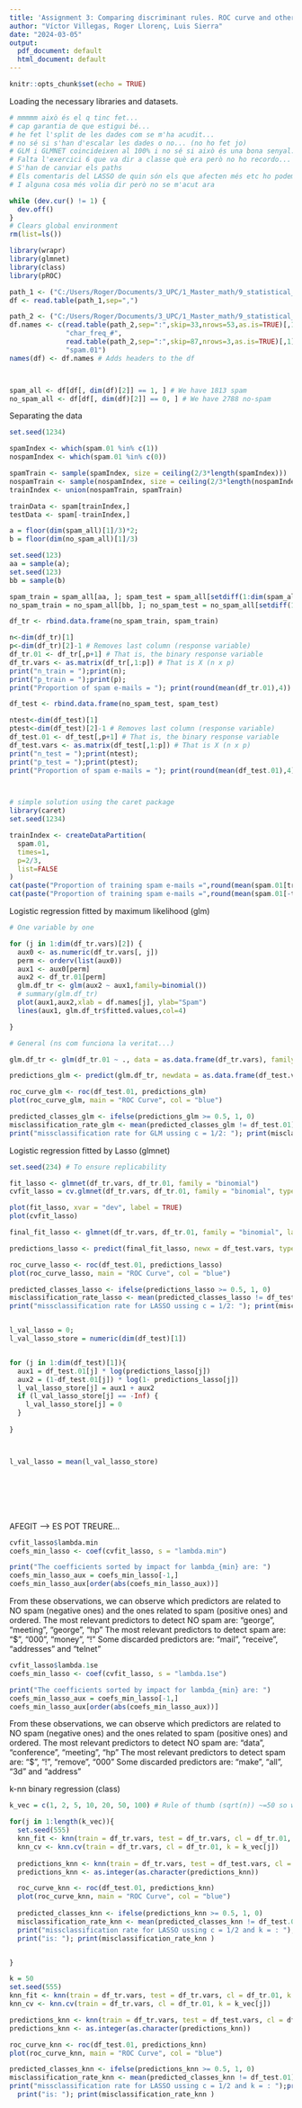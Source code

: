 ```yaml
---
title: 'Assignment 3: Comparing discriminant rules. ROC curve and other methods'
author: "Víctor Villegas, Roger Llorenç, Luis Sierra"
date: "2024-03-05"
output:
  pdf_document: default
  html_document: default
---
```


```r
knitr::opts_chunk$set(echo = TRUE)
```

Loading the necessary libraries and datasets. 

```r

# mmmmm això és el q tinc fet... 
# cap garantia de que estigui bé... 
# he fet l'split de les dades com se m'ha acudit... 
# no sé si s'han d'escalar les dades o no... (no ho fet jo) 
# GLM i GLMNET coincideixen al 100% i no sé si això és una bona senyal...
# Falta l'exercici 6 que va dir a classe què era però no ho recordo...
# S'han de canviar els paths 
# Els comentaris del LASSO de quin són els que afecten més etc ho podem treure...
# I alguna cosa més volia dir però no se m'acut ara

while (dev.cur() != 1) {
  dev.off()
}
# Clears global environment
rm(list=ls())

library(wrapr)
library(glmnet)
library(class)
library(pROC)

path_1 <- ("C:/Users/Roger/Documents/3_UPC/1_Master_math/9_statistical_learning/5_spam_email_database/spambase.data")
df <- read.table(path_1,sep=",")

path_2 <- ("C:/Users/Roger/Documents/3_UPC/1_Master_math/9_statistical_learning/5_spam_email_database/spambase.NAMES")
df.names <- c(read.table(path_2,sep=":",skip=33,nrows=53,as.is=TRUE)[,1],
              "char_freq_#",
              read.table(path_2,sep=":",skip=87,nrows=3,as.is=TRUE)[,1],
              "spam.01")
names(df) <- df.names # Adds headers to the df



spam_all <- df[df[, dim(df)[2]] == 1, ] # We have 1813 spam
no_spam_all <- df[df[, dim(df)[2]] == 0, ] # We have 2788 no-spam 
```

Separating the data

```r
set.seed(1234)

spamIndex <- which(spam.01 %in% c(1))
nospamIndex <- which(spam.01 %in% c(0))

spamTrain <- sample(spamIndex, size = ceiling(2/3*length(spamIndex)))
nospamTrain <- sample(nospamIndex, size = ceiling(2/3*length(nospamIndex)))
trainIndex <- union(nospamTrain, spamTrain)

trainData <- spam[trainIndex,]
testData <- spam[-trainIndex,]
```


```r
a = floor(dim(spam_all)[1]/3)*2;
b = floor(dim(no_spam_all)[1]/3)

set.seed(123)
aa = sample(a);
set.seed(123)
bb = sample(b)

spam_train = spam_all[aa, ]; spam_test = spam_all[setdiff(1:dim(spam_all)[1], aa), ]
no_spam_train = no_spam_all[bb, ]; no_spam_test = no_spam_all[setdiff(1:dim(no_spam_all)[1], bb), ]

```

```r

df_tr <- rbind.data.frame(no_spam_train, spam_train)

n<-dim(df_tr)[1]
p<-dim(df_tr)[2]-1 # Removes last column (response variable)
df_tr.01 <- df_tr[,p+1] # That is, the binary response variable
df_tr.vars <- as.matrix(df_tr[,1:p]) # That is X (n x p)
print("n_train = ");print(n);
print("p_train = ");print(p);
print("Proportion of spam e-mails = "); print(round(mean(df_tr.01),4))

df_test <- rbind.data.frame(no_spam_test, spam_test)

ntest<-dim(df_test)[1]
ptest<-dim(df_test)[2]-1 # Removes last column (response variable)
df_test.01 <- df_test[,p+1] # That is, the binary response variable
df_test.vars <- as.matrix(df_test[,1:p]) # That is X (n x p)
print("n_test = ");print(ntest);
print("p_test = ");print(ptest);
print("Proportion of spam e-mails = "); print(round(mean(df_test.01),4))




```

```r
# simple solution using the caret package
library(caret)
set.seed(1234)

trainIndex <- createDataPartition(
  spam.01,
  times=1,
  p=2/3,
  list=FALSE
)
cat(paste("Proportion of training spam e-mails =",round(mean(spam.01[trainIndex]),2),sep=""))
cat(paste("Proportion of training spam e-mails =",round(mean(spam.01[-trainIndex]),2),sep=""))
```

Logistic regression fitted by maximum  likelihood (glm)


```r

# One variable by one

for (j in 1:dim(df_tr.vars)[2]) {
  aux0 <- as.numeric(df_tr.vars[, j])
  perm <- orderv(list(aux0))
  aux1 <- aux0[perm]
  aux2 <- df_tr.01[perm]
  glm.df_tr <- glm(aux2 ~ aux1,family=binomial())
  # summary(glm.df_tr)
  plot(aux1,aux2,xlab = df.names[j], ylab="Spam")
  lines(aux1, glm.df_tr$fitted.values,col=4)

}

```
```r
# General (ns com funciona la veritat...)

glm.df_tr <- glm(df_tr.01 ~ ., data = as.data.frame(df_tr.vars), family = binomial())

predictions_glm <- predict(glm.df_tr, newdata = as.data.frame(df_test.vars), type = "response")

roc_curve_glm <- roc(df_test.01, predictions_glm)
plot(roc_curve_glm, main = "ROC Curve", col = "blue")

predicted_classes_glm <- ifelse(predictions_glm >= 0.5, 1, 0)
misclassification_rate_glm <- mean(predicted_classes_glm != df_test.01)
print("missclassification rate for GLM ussing c = 1/2: "); print(misclassification_rate_glm)


```







Logistic regression fitted by Lasso (glmnet)

```r

set.seed(234) # To ensure replicability

fit_lasso <- glmnet(df_tr.vars, df_tr.01, family = "binomial")
cvfit_lasso = cv.glmnet(df_tr.vars, df_tr.01, family = "binomial", type.measure = "class")

plot(fit_lasso, xvar = "dev", label = TRUE)
plot(cvfit_lasso)

```
```r

final_fit_lasso <- glmnet(df_tr.vars, df_tr.01, family = "binomial", lambda = cvfit_lasso$lambda.min)

predictions_lasso <- predict(final_fit_lasso, newx = df_test.vars, type = "response")

roc_curve_lasso <- roc(df_test.01, predictions_lasso)
plot(roc_curve_lasso, main = "ROC Curve", col = "blue")

predicted_classes_lasso <- ifelse(predictions_lasso >= 0.5, 1, 0)
misclassification_rate_lasso <- mean(predicted_classes_lasso != df_test.01)
print("missclassification rate for LASSO ussing c = 1/2: "); print(misclassification_rate_lasso)


l_val_lasso = 0;
l_val_lasso_store = numeric(dim(df_test)[1])


for (j in 1:dim(df_test)[1]){
  aux1 = df_test.01[j] * log(predictions_lasso[j])
  aux2 = (1-df_test.01[j]) * log(1- predictions_lasso[j])
  l_val_lasso_store[j] = aux1 + aux2
  if (l_val_lasso_store[j] == -Inf) {
    l_val_lasso_store[j] = 0
  }
  
}



l_val_lasso = mean(l_val_lasso_store)








```

AFEGIT --> ES POT TREURE...



```r
cvfit_lasso$lambda.min
coefs_min_lasso <- coef(cvfit_lasso, s = "lambda.min")

print("The coefficients sorted by impact for lambda_{min} are: ")
coefs_min_lasso_aux = coefs_min_lasso[-1,]
coefs_min_lasso_aux[order(abs(coefs_min_lasso_aux))]

```
From these observations, we can observe which predictors are related to NO spam (negative ones)
and the ones related to spam (positive ones) and ordered.
The most relevant predictors to detect NO spam are: "george", "meeting", "george", "hp"
The most relevant predictors to detect spam are: "$", "000", "money", "!"
Some discarded predictors are: "mail", "receive", "addresses" and "telnet"


```r
cvfit_lasso$lambda.1se
coefs_min_lasso <- coef(cvfit_lasso, s = "lambda.1se")

print("The coefficients sorted by impact for lambda_{min} are: ")
coefs_min_lasso_aux = coefs_min_lasso[-1,]
coefs_min_lasso_aux[order(abs(coefs_min_lasso_aux))]

```

From these observations, we can observe which predictors are related to NO spam (negative ones)
and the ones related to spam (positive ones) and ordered.
The most relevant predictors to detect NO spam are: "data", "conference", "meeting", "hp"
The most relevant predictors to detect spam are: "$", "!", "remove", "000"
Some discarded predictors are: "make", "all", "3d" and "address"



k-nn binary regression (class)

```r


k_vec = c(1, 2, 5, 10, 20, 50, 100) # Rule of thumb (sqrt(n)) ~=50 so we pick 50...

for(j in 1:length(k_vec)){
  set.seed(555)
  knn_fit <- knn(train = df_tr.vars, test = df_tr.vars, cl = df_tr.01, k = k_vec[j])
  knn_cv <- knn.cv(train = df_tr.vars, cl = df_tr.01, k = k_vec[j])
  
  predictions_knn <- knn(train = df_tr.vars, test = df_test.vars, cl = df_tr.01, k = k_vec[j])
  predictions_knn <- as.integer(as.character(predictions_knn))

  roc_curve_knn <- roc(df_test.01, predictions_knn)
  plot(roc_curve_knn, main = "ROC Curve", col = "blue")
  
  predicted_classes_knn <- ifelse(predictions_knn >= 0.5, 1, 0)
  misclassification_rate_knn <- mean(predicted_classes_knn != df_test.01)
  print("missclassification rate for LASSO ussing c = 1/2 and k = : ");print(k_vec[j]);
  print("is: "); print(misclassification_rate_knn )


}

k = 50
set.seed(555)
knn_fit <- knn(train = df_tr.vars, test = df_tr.vars, cl = df_tr.01, k = k)
knn_cv <- knn.cv(train = df_tr.vars, cl = df_tr.01, k = k_vec[j])

predictions_knn <- knn(train = df_tr.vars, test = df_test.vars, cl = df_tr.01, k = k)
predictions_knn <- as.integer(as.character(predictions_knn))

roc_curve_knn <- roc(df_test.01, predictions_knn)
plot(roc_curve_knn, main = "ROC Curve", col = "blue")

predicted_classes_knn <- ifelse(predictions_knn >= 0.5, 1, 0)
misclassification_rate_knn <- mean(predicted_classes_knn != df_test.01)
print("missclassification rate for LASSO ussing c = 1/2 and k = : ");print(k);
  print("is: "); print(misclassification_rate_knn )

```



